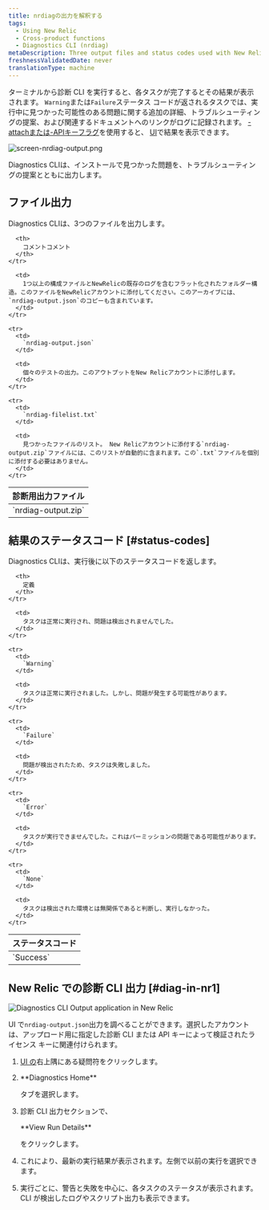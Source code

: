```yaml
---
title: nrdiagの出力を解釈する
tags:
  - Using New Relic
  - Cross-product functions
  - Diagnostics CLI (nrdiag)
metaDescription: Three output files and status codes used with New Relic Diagnostics (nrdiag).
freshnessValidatedDate: never
translationType: machine
---
```


ターミナルから診断 CLI を実行すると、各タスクが完了するとその結果が表示されます。 `Warning`または`Failure`ステータス コードが返されるタスクでは、実行中に見つかった可能性のある問題に関する追加の詳細、トラブルシューティングの提案、および関連するドキュメントへのリンクがログに記録されます。 [-attachまたは-APIキーフラグ](/docs/new-relic-solutions/solve-common-issues/diagnostics-cli-nrdiag/pass-command-line-options-nrdiag)を使用すると、 [UI](/docs/using-new-relic/cross-product-functions/diagnostics-cli-nrdiag/interpret-nrdiag-output/#diag-in-nr1)で結果を表示できます。

<img
  title="screen-nrdiag-output.png"
  alt="screen-nrdiag-output.png"
  src="/images/other_screenshot-crop_nrdiag-output.webp"
/>

<figcaption>
  Diagnostics CLIは、インストールで見つかった問題を、トラブルシューティングの提案とともに出力します。
</figcaption>

## ファイル出力

Diagnostics CLIは、3つのファイルを出力します。

<table>
  <thead>
    <tr>
      <th style={{ width: "200px" }}>
        診断用出力ファイル
      </th>

      <th>
        コメントコメント
      </th>
    </tr>
  </thead>

  <tbody>
    <tr>
      <td>
        `nrdiag-output.zip`
      </td>

      <td>
        1つ以上の構成ファイルとNewRelicの既存のログを含むフラット化されたフォルダー構造。このファイルをNewRelicアカウントに添付してください。このアーカイブには、 `nrdiag-output.json`のコピーも含まれています。
      </td>
    </tr>

    <tr>
      <td>
        `nrdiag-output.json`
      </td>

      <td>
        個々のテストの出力。このアウトプットをNew Relicアカウントに添付します。
      </td>
    </tr>

    <tr>
      <td>
        `nrdiag-filelist.txt`
      </td>

      <td>
        見つかったファイルのリスト。 New Relicアカウントに添付する`nrdiag-output.zip`ファイルには、このリストが自動的に含まれます。この`.txt`ファイルを個別に添付する必要はありません。
      </td>
    </tr>
  </tbody>
</table>

## 結果のステータスコード [#status-codes]

Diagnostics CLIは、実行後に以下のステータスコードを返します。

<table>
  <thead>
    <tr>
      <th style={{ width: "125px" }}>
        ステータスコード
      </th>

      <th>
        定義
      </th>
    </tr>
  </thead>

  <tbody>
    <tr>
      <td>
        `Success`
      </td>

      <td>
        タスクは正常に実行され、問題は検出されませんでした。
      </td>
    </tr>

    <tr>
      <td>
        `Warning`
      </td>

      <td>
        タスクは正常に実行されました。しかし、問題が発生する可能性があります。
      </td>
    </tr>

    <tr>
      <td>
        `Failure`
      </td>

      <td>
        問題が検出されたため、タスクは失敗しました。
      </td>
    </tr>

    <tr>
      <td>
        `Error`
      </td>

      <td>
        タスクが実行できませんでした。これはパーミッションの問題である可能性があります。
      </td>
    </tr>

    <tr>
      <td>
        `None`
      </td>

      <td>
        タスクは検出された環境とは無関係であると判断し、実行しなかった。
      </td>
    </tr>
  </tbody>
</table>

## New Relic での診断 CLI 出力 [#diag-in-nr1]

<img
  title="Diagnostics CLI Output application in New Relic"
  alt="Diagnostics CLI Output application in New Relic"
  src="/images/solutions_screenshot-crop_nerdlet-diag.webp"
/>

UI で`nrdiag-output.json`出力を調べることができます。選択したアカウントは、アップロード用に指定した診断 CLI または API キーによって検証されたライセンス キーに関連付けられます。

1. [UI の](https://one.newrelic.com)右上隅にある疑問符をクリックします。

2. <DNT>
     **Diagnostics Home**
   </DNT>

   タブを選択します。

3. 診断 CLI 出力セクションで、

   <DNT>
     **View Run Details**
   </DNT>

   をクリックします。

4. これにより、最新の実行結果が表示されます。左側で以前の実行を選択できます。

5. 実行ごとに、警告と失敗を中心に、各タスクのステータスが表示されます。CLI が検出したログやスクリプト出力も表示できます。
